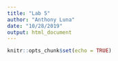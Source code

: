 ```yaml
---
title: "Lab 5"
author: "Anthony Luna"
date: "10/28/2019"
output: html_document
---
```


```r
knitr::opts_chunk$set(echo = TRUE)
```
